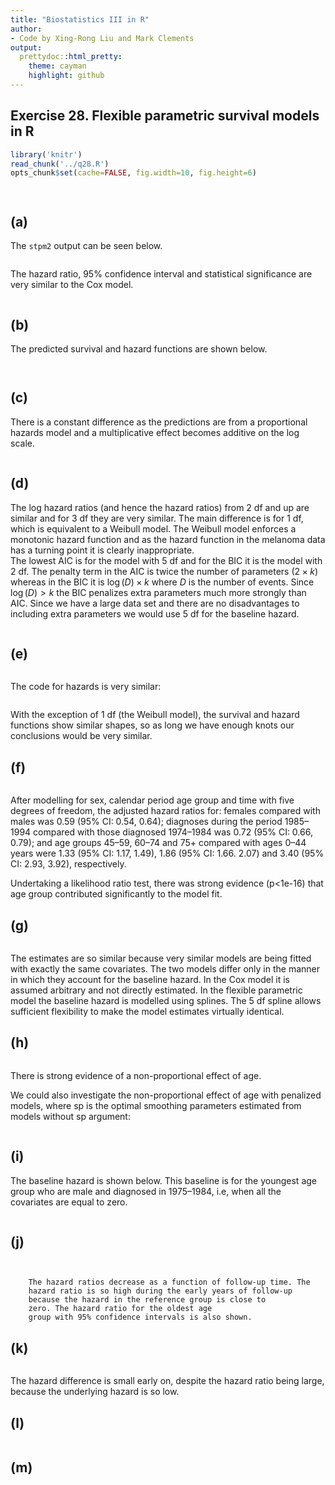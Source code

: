 ```yaml
---
title: "Biostatistics III in R"
author:
- Code by Xing-Rong Liu and Mark Clements
output:
  prettydoc::html_pretty:
    theme: cayman
    highlight: github
---
```


## Exercise 28. Flexible parametric survival models in R ##



```r
library('knitr')
read_chunk('../q28.R')
opts_chunk$set(cache=FALSE, fig.width=10, fig.height=6)
```


```r
```


```r
```

## (a) ## 

The `stpm2` output can be seen below.

```r
```

The hazard ratio, 95% confidence interval and statistical
        significance are very similar to the Cox model.
		
```r
```

## (b) ## 

The predicted survival and hazard functions are shown below.

```r
```

```r
```

## (c) ## 

There is a constant difference as the predictions are from a
        proportional hazards model and a multiplicative effect becomes
        additive on the log scale.
		
```r
```

## (d) ## 

The log hazard ratios (and hence the hazard ratios) from 2 df
and up are similar and for 3 df they are very similar. The main
difference is for 1 df, which is equivalent to a Weibull model.
The Weibull model enforces a monotonic hazard function and as
the hazard function in the melanoma data has a turning point it
is clearly inappropriate.\
The lowest AIC is for the model with 5 df and for the BIC it is
the model with 2 df. The penalty term in the AIC is twice the
number of parameters ($2 \times k$) whereas in the BIC it is
$\log(D) \times k$ where $D$ is the number of events. Since
$\log(D) > k$ the BIC penalizes extra parameters much more
strongly than AIC. Since we have a large data set and there are
no disadvantages to including extra parameters we would use 5 df
for the baseline hazard.
		
```r
```

## (e) ## 

```r
```

The code for hazards is very similar:

```r
```

With the exception of 1 df (the Weibull model), the survival and
hazard functions show similar shapes, so as long we have enough
knots our conclusions would be very similar.


## (f) ## 

```r
```

After modelling for sex, calendar period age group and time with five degrees of freedom, the adjusted hazard ratios for: females compared with males was 0.59 (95% CI: 0.54, 0.64); diagnoses during the period 1985--1994 compared with those diagnosed 1974--1984 was 0.72 (95% CI: 0.66, 0.79); and age groups 45--59, 60--74 and 75+ compared with ages 0--44 years were 1.33 (95% CI: 1.17, 1.49), 1.86 (95% CI: 1.66. 2.07) and 3.40 (95% CI: 2.93, 3.92), respectively.

Undertaking a likelihood ratio test, there was strong evidence (p<1e-16) that age group contributed significantly to the model fit.

## (g) ## 

```r
```

The estimates are so similar because very similar models are
being fitted with exactly the same covariates. The two models
differ only in the manner in which they account for the
baseline hazard. In the Cox model it is assumed arbitrary and
not directly estimated. In the flexible parametric model the
baseline hazard is modelled using splines. The 5 df spline
allows sufficient flexibility to make the model estimates
virtually identical.

## (h) ## 

```r
```

There is strong evidence of a non-proportional effect of age.

We could also investigate the non-proportional effect of age with penalized models, where sp is the optimal smoothing parameters estimated from models without sp argument:

```r
```


## (i) ## 

The baseline hazard is shown below. This baseline
        is for the youngest age group who are male and diagnosed in
        1975–1984, i.e, when all the covariates are equal to zero.
		
```r
```

## (j) ## 

```r
```

```r
```

        The hazard ratios decrease as a function of follow-up time. The
        hazard ratio is so high during the early years of follow-up
        because the hazard in the reference group is close to
        zero. The hazard ratio for the oldest age
        group with 95% confidence intervals is also shown.
## (k) ## 


```r
```

The hazard difference is small early on, despite the hazard
        ratio being large, because the underlying hazard is so low.
		
## (l) ## 


```r
```

## (m) ## 


```r
```
